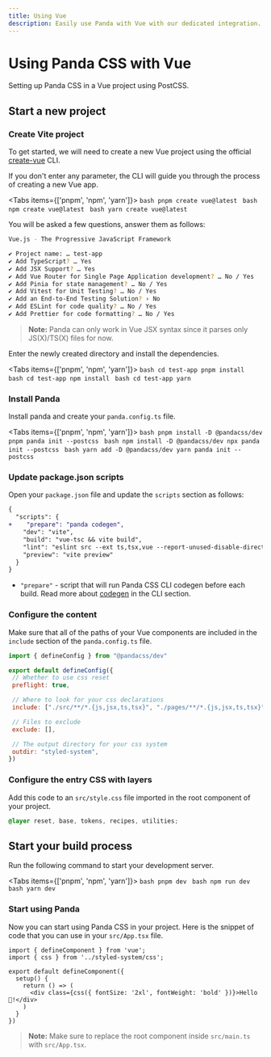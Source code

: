 ```yaml
---
title: Using Vue
description: Easily use Panda with Vue with our dedicated integration.
---
```


# Using Panda CSS with Vue

Setting up Panda CSS in a Vue project using PostCSS.

## Start a new project

<Steps>

### Create Vite project

To get started, we will need to create a new Vue project using the official [create-vue](https://github.com/vuejs/create-vue) CLI.

If you don't enter any parameter, the CLI will guide you through the process of creating a new Vue app.

<Tabs items={['pnpm', 'npm', 'yarn']}>
  <Tab>
    ```bash
    pnpm create vue@latest
    ```
  </Tab>
  <Tab>
    ```bash
    npm create vue@latest
    ```
  </Tab>
  <Tab>
    ```bash
    yarn create vue@latest
    ```
  </Tab>
</Tabs>

You will be asked a few questions, answer them as follows:

```bash
Vue.js - The Progressive JavaScript Framework

✔ Project name: … test-app
✔ Add TypeScript? … Yes
✔ Add JSX Support? … Yes
✔ Add Vue Router for Single Page Application development? … No / Yes
✔ Add Pinia for state management? … No / Yes
✔ Add Vitest for Unit Testing? … No / Yes
✔ Add an End-to-End Testing Solution? › No
✔ Add ESLint for code quality? … No / Yes
✔ Add Prettier for code formatting? … No / Yes
```

> **Note:** Panda can only work in Vue JSX syntax since it parses only JS(X)/TS(X) files for now.

Enter the newly created directory and install the dependencies.

<Tabs items={['pnpm', 'npm', 'yarn']}>
  <Tab>
    ```bash
    cd test-app
    pnpm install
    ```
  </Tab>
  <Tab>
    ```bash
    cd test-app
    npm install
    ```
  </Tab>
  <Tab>
    ```bash
    cd test-app
    yarn
    ```
  </Tab>
</Tabs>

### Install Panda

Install panda and create your `panda.config.ts` file.

<Tabs items={['pnpm', 'npm', 'yarn']}>
  <Tab>
    ```bash
    pnpm install -D @pandacss/dev
    pnpm panda init --postcss
    ```
  </Tab>
  <Tab>
    ```bash
    npm install -D @pandacss/dev
    npx panda init --postcss
    ```
  </Tab>
  <Tab>
    ```bash
    yarn add -D @pandacss/dev
    yarn panda init --postcss
    ```
  </Tab>
</Tabs>

### Update package.json scripts

Open your `package.json` file and update the `scripts` section as follows:

```diff {3} filename="package.json"
{
  "scripts": {
+    "prepare": "panda codegen",
    "dev": "vite",
    "build": "vue-tsc && vite build",
    "lint": "eslint src --ext ts,tsx,vue --report-unused-disable-directives --max-warnings 0",
    "preview": "vite preview"
  }
}
```
- `"prepare"` - script that will run Panda CSS CLI codegen before each build. Read more about [codegen](/docs/references/cli#panda-codegen) in the CLI section.

### Configure the content

Make sure that all of the paths of your Vue components are included in the `include` section of the `panda.config.ts` file.

```js {8, 17} filename="panda.config.ts"
import { defineConfig } from "@pandacss/dev"

export default defineConfig({
 // Whether to use css reset
 preflight: true,

 // Where to look for your css declarations
 include: ["./src/**/*.{js,jsx,ts,tsx}", "./pages/**/*.{js,jsx,ts,tsx}"],

 // Files to exclude
 exclude: [],

 // The output directory for your css system
 outdir: "styled-system",
})
```

### Configure the entry CSS with layers

Add this code to an `src/style.css` file imported in the root component of your project.

```css filename="src/style.css"
@layer reset, base, tokens, recipes, utilities;
```

## Start your build process

Run the following command to start your development server.

<Tabs items={['pnpm', 'npm', 'yarn']}>
  <Tab>
    ```bash
    pnpm dev
    ```
  </Tab>
  <Tab>
    ```bash
    npm run dev
    ```
  </Tab>
  <Tab>
    ```bash
    yarn dev
    ```
  </Tab>
</Tabs>

### Start using Panda

Now you can start using Panda CSS in your project.
Here is the snippet of code that you can use in your `src/App.tsx` file.

```tsx filename="src/App.tsx"
import { defineComponent } from 'vue';
import { css } from '../styled-system/css';

export default defineComponent({
  setup() {
    return () => (
      <div class={css({ fontSize: '2xl', fontWeight: 'bold' })}>Hello 🐼!</div>
    )
  }
})
```

> **Note:** Make sure to replace the root component inside `src/main.ts` with `src/App.tsx`.

</Steps>
